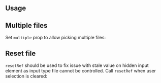 

## Usage

<Demo data={FileButtonDemos.usage} />

## Multiple files

Set `multiple` prop to allow picking multiple files:

<Demo data={FileButtonDemos.multiple} />

## Reset file

`resetRef` should be used to fix issue with stale value on hidden input element as input type file cannot be controlled.
Call `resetRef` when user selection is cleared:

<Demo data={FileButtonDemos.reset} />

<ServerComponentsIncompatible component="FileButton" />
